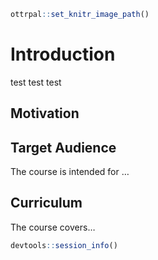 
```r
ottrpal::set_knitr_image_path()
```

# Introduction

test test test


## Motivation


## Target Audience  

The course is intended for ...

## Curriculum  

The course covers...


```r
devtools::session_info()
```
